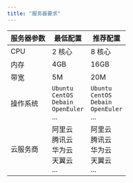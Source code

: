```yaml
---
title: "服务器要求"
---
```


| 服务器参数 | 最低配置 | 推荐配置 |
| --- | --- | --- |
| CPU | 2 核心 | 8 核心 |
| 内存 | 4GB | 16GB |
| 带宽 | 5M | 20M |
| 操作系统 | `Ubuntu` <br /> `CentOS` <br /> `Debain` <br /> `OpenEuler` <br /> ... | `Ubuntu` <br /> `CentOS` <br /> `Debain` <br /> `OpenEuler` <br /> ... |
| 云服务商 | 阿里云 <br /> 腾讯云 <br /> 华为云 <br /> 天翼云 <br /> ... | 阿里云 <br /> 腾讯云 <br /> 华为云 <br /> 天翼云 <br /> ... |